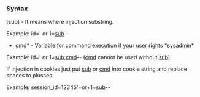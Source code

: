 ===Syntax===

[sub] - It means where injection substring.

Example: id=' or 1=[[sub]]--

*[[cmd]]* - Variable for command execution if your user rights *sysadmin*

Example: id=' or 1=[[sub]];[[cmd]]-- ([[cmd]] cannot be used without [[sub]])

If injection in cookies just put [[sub]] or [[cmd]] into cookie string and replace spaces to plusses.

Example: session_id=12345'+or+1=[[sub]]--